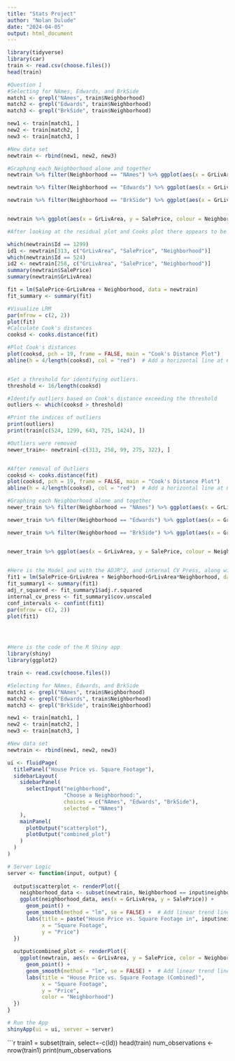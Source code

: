 ---
title: "Stats Project"
author: "Nolan Dulude"
date: "2024-04-05"
output: html_document
---

```{r}
library(tidyverse)
library(car)
train <- read.csv(choose.files())
head(train)

#Question 1
#Selecting for NAmes, Edwards, and BrkSide
match1 <- grepl("NAmes", train$Neighborhood)
match2 <- grepl("Edwards", train$Neighborhood)
match3 <- grepl("BrkSide", train$Neighborhood)

new1 <- train[match1, ]
new2 <- train[match2, ]
new3 <- train[match3, ]

#New data set
newtrain <- rbind(new1, new2, new3)

#Graphing each Neighborhood alone and together
newtrain %>% filter(Neighborhood == "NAmes") %>% ggplot(aes(x = GrLivArea, y = SalePrice, colour = Neighborhood)) + geom_point() + labs(x = "Square Footage", y = "Sales Price") + ggtitle("Scatterplot of Square Footage vs Sales Price for the NAmes Neighborhood")

newtrain %>% filter(Neighborhood == "Edwards") %>% ggplot(aes(x = GrLivArea, y = SalePrice, colour = Neighborhood)) + geom_point() + labs(x = "Square Footage", y = "Sales Price") + ggtitle("Scatterplot of Square Footage vs Sales Price for the Edwards Neighborhood")

newtrain %>% filter(Neighborhood == "BrkSide") %>% ggplot(aes(x = GrLivArea, y = SalePrice, colour = Neighborhood)) + geom_point() + labs(x = "Square Footage", y = "Sales Price") + ggtitle("Scatterplot of Square Footage vs Sales Price for the BrkSide Neighborhood")


newtrain %>% ggplot(aes(x = GrLivArea, y = SalePrice, colour = Neighborhood))+geom_point() + geom_smooth(method = "lm", se = FALSE) + labs(x = "Square Footage", y = "Sales Price") + ggtitle("Scatterplot of Square Footage vs Sales Price")

#After looking at the residual plot and Cooks plot there appears to be a couple outliers. 

which(newtrain$Id == 1299)
id1 <- newtrain[313, c("GrLivArea", "SalePrice", "Neighborhood")]
which(newtrain$Id == 524)
id2 <- newtrain[258, c("GrLivArea", "SalePrice", "Neighborhood")]
summary(newtrain$SalePrice)  
summary(newtrain$GrLivArea) 

fit = lm(SalePrice~GrLivArea + Neighborhood, data = newtrain)
fit_summary <- summary(fit)

#Visualize LRM
par(mfrow = c(2, 2))
plot(fit)
#Calculate Cook's distances
cooksd <- cooks.distance(fit)

#Plot Cook's distances
plot(cooksd, pch = 19, frame = FALSE, main = "Cook's Distance Plot")
abline(h = 4/length(cooksd), col = "red")  # Add a horizontal line at Cook's distance = 4/n


#Set a threshold for identifying outliers.
threshold <- 16/length(cooksd)

#Identify outliers based on Cook's distance exceeding the threshold
outliers <- which(cooksd > threshold)

#Print the indices of outliers
print(outliers)
print(train[c(524, 1299, 643, 725, 1424), ])

#Outliers were removed
newer_train<- newtrain[-c(313, 258, 99, 275, 322), ]


#After removal of Outliers
cooksd <- cooks.distance(fit)
plot(cooksd, pch = 19, frame = FALSE, main = "Cook's Distance Plot")
abline(h = 4/length(cooksd), col = "red")  # Add a horizontal line at Cook's distance = 4/n

#Graphing each Neighborhood alone and together
newer_train %>% filter(Neighborhood == "NAmes") %>% ggplot(aes(x = GrLivArea, y = SalePrice, colour = Neighborhood)) + geom_point() + labs(x = "Square Footage", y = "Sales Price") + ggtitle("Scatterplot of Square Footage vs Sales Price for the NAmes Neighborhood")

newer_train %>% filter(Neighborhood == "Edwards") %>% ggplot(aes(x = GrLivArea, y = SalePrice, colour = Neighborhood)) + geom_point() + labs(x = "Square Footage", y = "Sales Price") + ggtitle("Scatterplot of Square Footage vs Sales Price for the Edwards Neighborhood")

newer_train %>% filter(Neighborhood == "BrkSide") %>% ggplot(aes(x = GrLivArea, y = SalePrice, colour = Neighborhood)) + geom_point() + labs(x = "Square Footage", y = "Sales Price") + ggtitle("Scatterplot of Square Footage vs Sales Price for the BrkSide Neighborhood")


newer_train %>% ggplot(aes(x = GrLivArea, y = SalePrice, colour = Neighborhood))+geom_point() + geom_smooth(method = "lm", se = FALSE) + labs(x = "Square Footage", y = "Sales Price") + ggtitle("Scatterplot of Square Footage vs Sales Price")

  
#Here is the Model and with the ADJR^2, and internal CV Press, along with confidence intervals. 
fit1 = lm(SalePrice~GrLivArea + Neighborhood+GrLivArea*Neighborhood, data = newtrain)
fit_summary1 <- summary(fit1)
adj_r_squared <- fit_summary1$adj.r.squared
internal_cv_press <- fit_summary1$cov.unscaled
conf_intervals <- confint(fit1)
par(mfrow = c(2, 2))
plot(fit1)





```



```{r}
#Here is the code of the R Shiny app
library(shiny)
library(ggplot2)

train <- read.csv(choose.files())

#Selecting for NAmes, Edwards, and BrkSide
match1 <- grepl("NAmes", train$Neighborhood)
match2 <- grepl("Edwards", train$Neighborhood)
match3 <- grepl("BrkSide", train$Neighborhood)

new1 <- train[match1, ]
new2 <- train[match2, ]
new3 <- train[match3, ]

#New data set
newtrain <- rbind(new1, new2, new3)

ui <- fluidPage(
  titlePanel("House Price vs. Square Footage"),
  sidebarLayout(
    sidebarPanel(
      selectInput("neighborhood",
                  "Choose a Neighborhood:",
                  choices = c("NAmes", "Edwards", "BrkSide"),
                  selected = "NAmes")
    ),
    mainPanel(
      plotOutput("scatterplot"),
      plotOutput("combined_plot")
    )
  )
)

# Server Logic
server <- function(input, output) {
  
  output$scatterplot <- renderPlot({
    neighborhood_data <- subset(newtrain, Neighborhood == input$neighborhood)
    ggplot(neighborhood_data, aes(x = GrLivArea, y = SalePrice)) +
      geom_point() +
      geom_smooth(method = "lm", se = FALSE) +  # Add linear trend line
      labs(title = paste("House Price vs. Square Footage in", input$neighborhood),
           x = "Square Footage",
           y = "Price")
  })
  
  output$combined_plot <- renderPlot({
    ggplot(newtrain, aes(x = GrLivArea, y = SalePrice, color = Neighborhood)) +
      geom_point() +
      geom_smooth(method = "lm", se = FALSE) +  # Add linear trend line
      labs(title = "House Price vs. Square Footage (Combined)",
           x = "Square Footage",
           y = "Price",
           color = "Neighborhood")
  })
}

# Run the App
shinyApp(ui = ui, server = server)
```


```{r}

train1 = subset(train, select=-c(Id))
head(train)
num_observations <- nrow(train1)
print(num_observations

